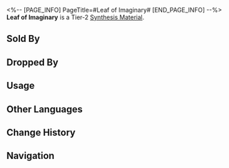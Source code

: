 <%-- [PAGE_INFO]
PageTitle=#Leaf of Imaginary#
[END_PAGE_INFO] --%>
{{Item Infobox
|id          = 181009
|image       = Item Leaf of Imaginary.png{{subst:void|<!--$UPLOAD:<<SpriteOutput/ItemFigures/181009.png>-<Item Leaf of Imaginary.png>-<Item Icons>>-->}}
|type        = Synthesis Material
|invCategory = Other Materials
|rarity      = 2
|effect      = 
|description = Tier 2 Synthesis Material
|source1     = [[Backwater Pass: Flamespawns or other enemies]]
|source2     = [[Grocery Stand]]
}}
{{Description|A leaf of unknown origin.<br />It doesn't belong to any plant and is more of a representation of something more abstract.<br />The ancient light nourishes the leaf through its veins, displaying its faded but remnant power.<br /><br />''"One leaf, one world."''}}
'''Leaf of Imaginary''' is a Tier-2 [[Synthesis Material]].

==Sold By==
{{Shop Availability}}

==Dropped By==
{{Dropped By}}

==Usage==
{{Craft Usage}}

==Other Languages==
{{Other Languages
|en   = Leaf of Imaginary
|zhs  = 虚数残叶
|zht  = 虛數殘葉
|ja   = 虚数の枯れ葉
|ko   = 허수의 잎
|es   = Hoja imaginaria
|fr   = Feuille de l'imaginaire
|ru   = Лист мнимости
|th   = Leaf of Imaginary
|vi   = Mảnh Lá Số Ảo
|de   = Blatt des Imaginären
|id   = Leaf of Imaginary
|pt   = Folha de Imaginário
}}

==Change History==
{{Change History|1.0}}

==Navigation==
{{Synthesis Material Navbox}}